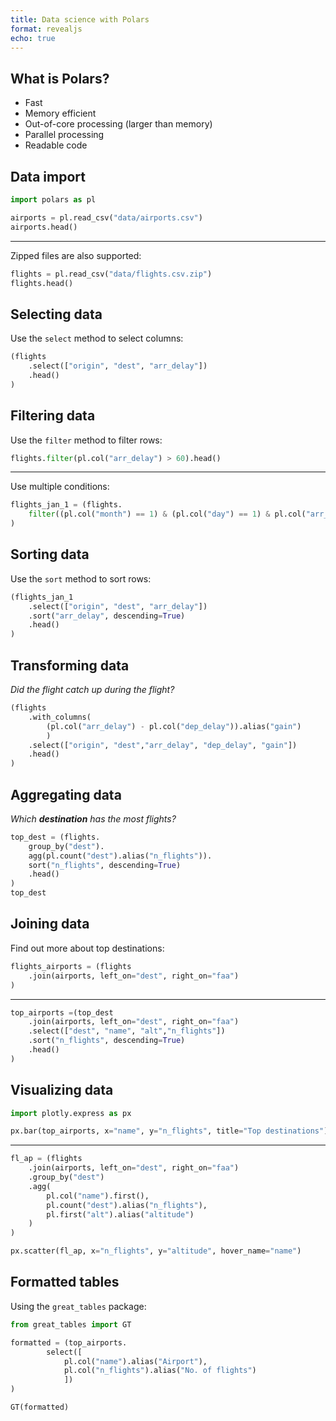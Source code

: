 ```yaml
---
title: Data science with Polars
format: revealjs
echo: true
---
```


## What is Polars?

* Fast
* Memory efficient
* Out-of-core processing (larger than memory)
* Parallel processing
* Readable code

## Data import

```python
import polars as pl

airports = pl.read_csv("data/airports.csv")
airports.head()
```

---

Zipped files are also supported:

```python
flights = pl.read_csv("data/flights.csv.zip")
flights.head()
```

## Selecting data

Use the `select` method to select columns:

```python
(flights
    .select(["origin", "dest", "arr_delay"])
    .head()
)
```

## Filtering data

Use the `filter` method to filter rows:

```python
flights.filter(pl.col("arr_delay") > 60).head()
```

---

Use multiple conditions:

```python
flights_jan_1 = (flights.
    filter((pl.col("month") == 1) & (pl.col("day") == 1) & pl.col("arr_delay").is_not_null())
)
```

## Sorting data

Use the `sort` method to sort rows:

```python
(flights_jan_1
    .select(["origin", "dest", "arr_delay"])
    .sort("arr_delay", descending=True)
    .head()
)

```

## Transforming data

*Did the flight catch up during the flight?*

```python
(flights
    .with_columns(
        (pl.col("arr_delay") - pl.col("dep_delay")).alias("gain")
        )
    .select(["origin", "dest","arr_delay", "dep_delay", "gain"])
    .head()
)
```

## Aggregating data

*Which **destination** has the most flights?*

```python
top_dest = (flights.
    group_by("dest").
    agg(pl.count("dest").alias("n_flights")).
    sort("n_flights", descending=True)
    .head()
)
top_dest
```
## Joining data

Find out more about top destinations:

```python
flights_airports = (flights
    .join(airports, left_on="dest", right_on="faa")
)
```

---

```python
top_airports =(top_dest
    .join(airports, left_on="dest", right_on="faa")
    .select(["dest", "name", "alt","n_flights"])
    .sort("n_flights", descending=True)
    .head()
)
```

## Visualizing data

```python
import plotly.express as px

px.bar(top_airports, x="name", y="n_flights", title="Top destinations")
```

--- 

```python

fl_ap = (flights
    .join(airports, left_on="dest", right_on="faa")
    .group_by("dest")
    .agg(
        pl.col("name").first(),
        pl.count("dest").alias("n_flights"), 
        pl.first("alt").alias("altitude")
    )
)

px.scatter(fl_ap, x="n_flights", y="altitude", hover_name="name")
```

## Formatted tables

Using the `great_tables` package:

```python
from great_tables import GT

formatted = (top_airports.
        select([
            pl.col("name").alias("Airport"),
            pl.col("n_flights").alias("No. of flights")
            ])
)

GT(formatted)
```